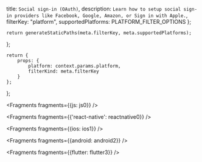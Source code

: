   title: `Social sign-in (OAuth)`,
  description: `Learn how to setup social sign-in providers like Facebook, Google, Amazon, or Sign in with Apple.`,
  filterKey: "platform",
  supportedPlatforms: PLATFORM_FILTER_OPTIONS
};
      


    return generateStaticPaths(meta.filterKey, meta.supportedPlatforms);
};

    return {
        props: {
            platform: context.params.platform,
            filterKind: meta.filterKey
        }
    };
};


<Fragments fragments={{js: js0}} />


<Fragments fragments={{'react-native': reactnative0}} />


<Fragments fragments={{ios: ios1}} />


<Fragments fragments={{android: android2}} />


<Fragments fragments={{flutter: flutter3}} />
